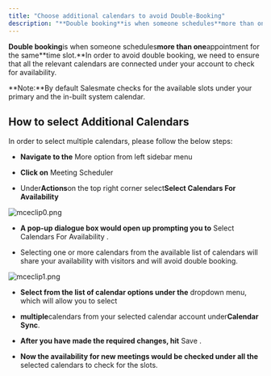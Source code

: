 ```yaml
---
title: "Choose additional calendars to avoid Double-Booking"
description: "**Double booking**is when someone schedules**more than one**appointment for the same**time slot.**In order to avoid double booking, we need to ensure"
---
```


**Double booking**is when someone schedules**more than one**appointment for the same**time slot.**In order to avoid double booking, we need to ensure that all the relevant calendars are connected under your account to check for availability.

<Note>
**Note:**By default Salesmate checks for the available slots under your primary and the in-built system calendar.

</Note>

## How to select Additional Calendars

In order to select multiple calendars, please follow the below steps:

* **Navigate to the** More option from left sidebar menu

* **Click on** Meeting Scheduler

* Under**Actions**on the top right corner select**Select Calendars For  Availability**

![mceclip0.png](./images/mceclip0-2.png)

* **A pop-up dialogue box would open up prompting you to** Select Calendars For Availability .

* Selecting one or more calendars from the available list of calendars will share your availability with visitors and will avoid double booking.

![mceclip1.png](./images/mceclip1-2.png)

* **Select from the list of calendar options under the** dropdown menu, which will allow you to select

* **multiple**calendars from your selected calendar account under**Calendar Sync**.

* **After you have made the required changes, hit** Save .

* **Now the availability for new meetings would be checked under all the** selected calendars to check for the slots.
